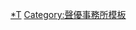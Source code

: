 {{Navbox
|name = Vi-vo
|titlestyle=background:#0080ff; color:white;
|title = [[Vi-vo]]
|bodyclass = hlist
|groupstyle=background:#e6e6ff;
|group1 = 代表董事社長
|list1 = 川部獎（[[屋良有作]]）
|group2 = 所屬聲優
|list2 =
{{Navbox subgroup
|groupstyle=background:#0080ff; color:white;
|group1 = 男性
|list1  =
* 岡本和浩
* {{link-ja|小林三四郎|小林三四郎}}
* [[近藤隆]]
* {{link-ja|佐久田修|佐久田脩}}
* 高野憲太朗
* 高-{畑}-空良
* 慶星
* {{link-ja|田丸裕臣|田丸裕臣}}
* {{link-ja|奈良岡快|奈良岡快}}
* 額田康裕
* {{lang|ja|{{link-ja|葉月パル|葉月パル}}}}
* {{link-ja|濱田治貴|浜田治貴}}
* {{link-ja|古田優兒|古田優児}}
* [[屋良有作]]
|group2 = 女性
|list2 = 
* 秋元{{lang|ja|うらら}}
* {{lang|ja|{{link-ja|川上まり|川上まり}}}}
* 木住{{lang|ja|えり}}
* {{link-ja|國井千聖|國井千聖}}
* [[清水茉菜]]
* [[新谷良子]]
* {{lang|ja|{{link-ja|鈴夏あや|鈴夏あや}}}}
* 中垣內-{冴}-
* [[永田亮子]]
* [[深見梨加]]
* {{link-ja|藤井佑實子|藤井佑実子}}
* 藤{{lang|ja|咲ひな}}
* {{lang|ja|{{link-ja|真木ナオ|真木ナオ}}}}
* {{link-ja|松野芳子|松野芳子}}
* 山內美幸
}}
|group3 = 過往所屬聲優
|list3 = [[Vi-vo#過往所屬聲優、藝人|過往所屬聲優]]
}}<noinclude>
{{DEFAULTSORT:Vi-vo}}
[[Category:Vi-vo|*T]]
[[Category:聲優事務所模板]]
</noinclude>
